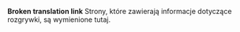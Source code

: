 '''Broken translation link'''{{en/-}}
Strony, które zawierają informacje dotyczące rozgrywki, są wymienione tutaj.
